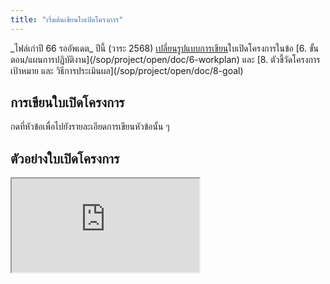 ```yaml
---
title: "เริ่มต้นเขียนใบเปิดโครงการ"
---
```


<CardGroup cols={2}>
  <Card title="เทมเพลตใบเปิดโครงการ" icon="file-vector" href="https://drive.google.com/file/d/1oCEvCvQ4ul0oJWURRxECywfFicZls5yb/view?usp=drive_link">
    
  </Card>
  <Card title="ตัวอย่างใบเปิดโครงการ" icon="file-check" href="https://drive.google.com/file/d/1GKpPbsnAs6kGCIiZaSgXWIAkCSScxF2f/view?usp=drive_link">
    _ไฟล์เก่าปี 66 รออัพเดต_
  </Card>
</CardGroup>

<Warning>
  ปีนี้ (วาระ 2568) <u>เปลี่ยนรูปแบบการเขียน</u>ใบเปิดโครงการในข้อ [6.
  ขั้นตอน/แผนการปฏิบัติงาน](/sop/project/open/doc/6-workplan) และ [8. ตัวชี้วัดโครงการ เป้าหมาย และ
  วิธีการประเมินผล](/sop/project/open/doc/8-goal)
</Warning>

## การเขียนใบเปิดโครงการ

กดที่หัวข้อเพื่อไปยังรายละเอียดการเขียนหัวข้อนั้น ๆ

<CardGroup cols={2}>
  <Card title="หัวกระดาษ" icon="heading" iconType="solid" horizontal href="/sop/project/open/doc/0-header">
    
  </Card>
  <Card title="ผู้รับผิดชอบโครงการ" icon="circle-1" iconType="solid" horizontal href="/sop/project/open/doc/1-director">
    
  </Card>
  <Card title="หลักการและเหตุผล" icon="circle-2" iconType="solid" horizontal href="/sop/project/open/doc/2-principle">
    
  </Card>
  <Card title="วัตถุประสงค์" icon="circle-3" iconType="solid" horizontal href="/sop/project/open/doc/3-objective">
    
  </Card>
  <Card title="จำนวนผู้เข้าร่วมโครงการทั้งหมด" icon="circle-4" iconType="solid" horizontal href="/sop/project/open/doc/4-participant">
    
  </Card>
  <Card title="สถานที่ปฏิบัติงาน" icon="circle-5" iconType="solid" horizontal href="/sop/project/open/doc/5-location">
    
  </Card>
  <Card title="ขั้นตอน/แผนการปฏิบัติงาน" icon="circle-6" iconType="solid" horizontal href="/sop/project/open/doc/6-workplan">
    
  </Card>
  <Card title="ลักษณะกิจกรรมที่จัดมีความสอดคล้อง" icon="circle-7" iconType="solid" horizontal href="/sop/project/open/doc/7-acttype">
    
  </Card>
  <Card title="ตัวชี้วัดโครงการ เป้าหมาย และวิธีการประเมินผล" icon="circle-8" iconType="solid" horizontal href="/sop/project/open/doc/8-goal">
    
  </Card>
  <Card title="อุปกรณ์ที่ขอรับการสนับสนุนของ สพศ." icon="circle-9" iconType="solid" horizontal href="/sop/project/open/doc/9-smsuitem">
    
  </Card>
  <Card title="งบประมาณที่ขอรับการสนับสนุน" icon="money-check-dollar-pen" iconType="solid" horizontal href="/sop/project/open/doc/10-finance">
    
  </Card>
  <Card title="ลงชื่อเอกสาร" icon="file-signature" iconType="solid" horizontal href="/sop/project/open/doc/sign">
    
  </Card>
</CardGroup>

## ตัวอย่างใบเปิดโครงการ

<Frame caption="ตัวอย่างใบเปิดโครงการ (ไฟล์เก่าปี 66 รออัพเดต)">
  <iframe className="aspect-square w-full rounded-xl" src="https://drive.google.com/file/d/1GKpPbsnAs6kGCIiZaSgXWIAkCSScxF2f/preview" allow="autoplay" />
</Frame>